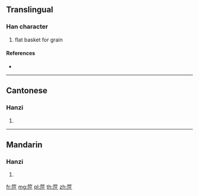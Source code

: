{{character info/new}}
==Translingual==

===Han character===
{{Han char|rn=118|rad=竹|as=05|sn=11|four=88716|canj=HSR}}

# flat basket for grain

====References====
* {{Han ref|kx=0881.251|dkj=25967|hdz=52954.010|uh=7B38|ud=31544|bh=D6DB|bd=55003}}

----

==Cantonese==

===Hanzi===
{{yue-hanzi|jyut=|y=po2}}

# {{defn|lang=yue|sort=竹05}}

----

==Mandarin==

===Hanzi===
{{cmn-hanzi|pin=[[pǒ]] ([[po3]])|wg=p'o<sup>3</sup>}}

# {{defn|lang=cmn|sort=竹05}}

[[fr:笸]]
[[mg:笸]]
[[pl:笸]]
[[th:笸]]
[[zh:笸]]